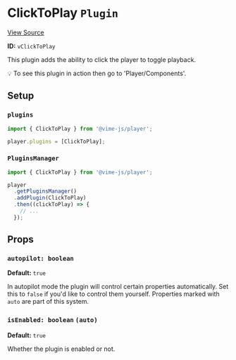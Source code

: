
<Meta title="Packages/Player/Plugins/ClickToPlay" />

# ClickToPlay `Plugin`

[View Source](https://github.com/vime-js/vime/blob/master/packages/vime-player/src/plugins/ClickToPlay.svelte)

**ID:** `vClickToPlay`

This plugin adds the ability to click the player to toggle playback.

💡 To see this plugin in action then go to 'Player/Components'.

## Setup

### `plugins`

```js
import { ClickToPlay } from '@vime-js/player';

player.plugins = [ClickToPlay];
```

### `PluginsManager`
```js
import { ClickToPlay } from '@vime-js/player';

player
  .getPluginsManager()
  .addPlugin(ClickToPlay)
  .then((clickToPlay) => {
    // ...
  });
```

## Props

### `autopilot: boolean`

**Default:** `true`

In autopilot mode the plugin will control certain properties automatically. Set this to `false` if you'd like to 
control them yourself. Properties marked with `auto` are part of this system.

### `isEnabled: boolean` `(auto)`

**Default:** `true`

Whether the plugin is enabled or not.